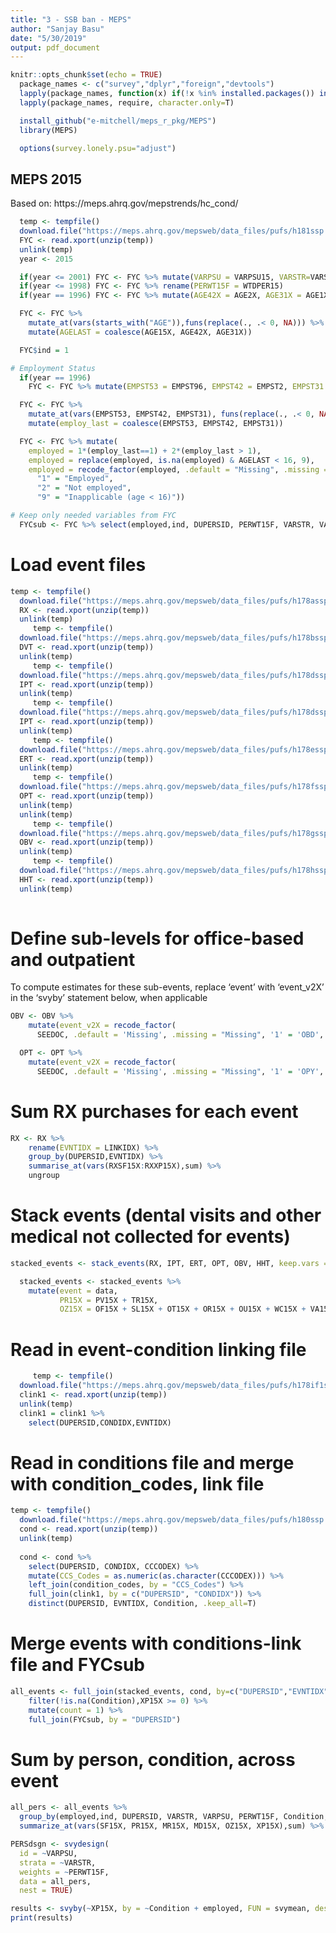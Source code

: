 ```yaml
---
title: "3 - SSB ban - MEPS"
author: "Sanjay Basu"
date: "5/30/2019"
output: pdf_document
---
```


```r
knitr::opts_chunk$set(echo = TRUE)
  package_names <- c("survey","dplyr","foreign","devtools")
  lapply(package_names, function(x) if(!x %in% installed.packages()) install.packages(x, repos='http://cran.us.r-project.org'))
  lapply(package_names, require, character.only=T)

  install_github("e-mitchell/meps_r_pkg/MEPS")
  library(MEPS)

  options(survey.lonely.psu="adjust")
```

## MEPS 2015
Based on: https://meps.ahrq.gov/mepstrends/hc_cond/

```r
  temp <- tempfile()
  download.file("https://meps.ahrq.gov/mepsweb/data_files/pufs/h181ssp.zip",temp)
  FYC <- read.xport(unzip(temp))
  unlink(temp)
  year <- 2015

  if(year <= 2001) FYC <- FYC %>% mutate(VARPSU = VARPSU15, VARSTR=VARSTR15)
  if(year <= 1998) FYC <- FYC %>% rename(PERWT15F = WTDPER15)
  if(year == 1996) FYC <- FYC %>% mutate(AGE42X = AGE2X, AGE31X = AGE1X)

  FYC <- FYC %>%
    mutate_at(vars(starts_with("AGE")),funs(replace(., .< 0, NA))) %>%
    mutate(AGELAST = coalesce(AGE15X, AGE42X, AGE31X))

  FYC$ind = 1  

# Employment Status
  if(year == 1996)
    FYC <- FYC %>% mutate(EMPST53 = EMPST96, EMPST42 = EMPST2, EMPST31 = EMPST1)

  FYC <- FYC %>%
    mutate_at(vars(EMPST53, EMPST42, EMPST31), funs(replace(., .< 0, NA))) %>%
    mutate(employ_last = coalesce(EMPST53, EMPST42, EMPST31))

  FYC <- FYC %>% mutate(
    employed = 1*(employ_last==1) + 2*(employ_last > 1),
    employed = replace(employed, is.na(employed) & AGELAST < 16, 9),
    employed = recode_factor(employed, .default = "Missing", .missing = "Missing", 
      "1" = "Employed",
      "2" = "Not employed",
      "9" = "Inapplicable (age < 16)"))

# Keep only needed variables from FYC
  FYCsub <- FYC %>% select(employed,ind, DUPERSID, PERWT15F, VARSTR, VARPSU)
```

# Load event files

```r
temp <- tempfile()
  download.file("https://meps.ahrq.gov/mepsweb/data_files/pufs/h178assp.zip",temp)
  RX <- read.xport(unzip(temp))
  unlink(temp)
     temp <- tempfile()
  download.file("https://meps.ahrq.gov/mepsweb/data_files/pufs/h178bssp.zip",temp)
  DVT <- read.xport(unzip(temp))
  unlink(temp)
     temp <- tempfile()
  download.file("https://meps.ahrq.gov/mepsweb/data_files/pufs/h178dssp.zip",temp)
  IPT <- read.xport(unzip(temp))
  unlink(temp)
     temp <- tempfile()
  download.file("https://meps.ahrq.gov/mepsweb/data_files/pufs/h178dssp.zip",temp)
  IPT <- read.xport(unzip(temp))
  unlink(temp)  
     temp <- tempfile()
  download.file("https://meps.ahrq.gov/mepsweb/data_files/pufs/h178essp.zip",temp)
  ERT <- read.xport(unzip(temp))
  unlink(temp)  
     temp <- tempfile()
  download.file("https://meps.ahrq.gov/mepsweb/data_files/pufs/h178fssp.zip",temp)
  OPT <- read.xport(unzip(temp))
  unlink(temp)    
  unlink(temp)  
     temp <- tempfile()
  download.file("https://meps.ahrq.gov/mepsweb/data_files/pufs/h178gssp.zip",temp)
  OBV <- read.xport(unzip(temp))
  unlink(temp)    
     temp <- tempfile()
  download.file("https://meps.ahrq.gov/mepsweb/data_files/pufs/h178hssp.zip",temp)
  HHT <- read.xport(unzip(temp))
  unlink(temp)    
  

```

# Define sub-levels for office-based and outpatient
To compute estimates for these sub-events, replace 'event' with 'event_v2X'
in the 'svyby' statement below, when applicable

```r
OBV <- OBV %>%
    mutate(event_v2X = recode_factor(
      SEEDOC, .default = 'Missing', .missing = "Missing", '1' = 'OBD', '2' = 'OBO'))

  OPT <- OPT %>%
    mutate(event_v2X = recode_factor(
      SEEDOC, .default = 'Missing', .missing = "Missing", '1' = 'OPY', '2' = 'OPZ'))
```

# Sum RX purchases for each event

```r
RX <- RX %>%
    rename(EVNTIDX = LINKIDX) %>%
    group_by(DUPERSID,EVNTIDX) %>%
    summarise_at(vars(RXSF15X:RXXP15X),sum) %>%
    ungroup
```

# Stack events (dental visits and other medical not collected for events)

```r
stacked_events <- stack_events(RX, IPT, ERT, OPT, OBV, HHT, keep.vars = c('SEEDOC','event_v2X'))

  stacked_events <- stacked_events %>%
    mutate(event = data,
           PR15X = PV15X + TR15X,
           OZ15X = OF15X + SL15X + OT15X + OR15X + OU15X + WC15X + VA15X)
```

# Read in event-condition linking file

```r
     temp <- tempfile()
  download.file("https://meps.ahrq.gov/mepsweb/data_files/pufs/h178if1ssp.zip",temp)
  clink1 <- read.xport(unzip(temp))
  unlink(temp)  
  clink1 = clink1 %>%
    select(DUPERSID,CONDIDX,EVNTIDX)
```

# Read in conditions file and merge with condition_codes, link file

```r
temp <- tempfile()
  download.file("https://meps.ahrq.gov/mepsweb/data_files/pufs/h180ssp.zip",temp)
  cond <- read.xport(unzip(temp))
  unlink(temp)      
  
  cond <- cond %>%
    select(DUPERSID, CONDIDX, CCCODEX) %>%
    mutate(CCS_Codes = as.numeric(as.character(CCCODEX))) %>%
    left_join(condition_codes, by = "CCS_Codes") %>%
    full_join(clink1, by = c("DUPERSID", "CONDIDX")) %>%
    distinct(DUPERSID, EVNTIDX, Condition, .keep_all=T)
```

# Merge events with conditions-link file and FYCsub

```r
all_events <- full_join(stacked_events, cond, by=c("DUPERSID","EVNTIDX")) %>%
    filter(!is.na(Condition),XP15X >= 0) %>%
    mutate(count = 1) %>%
    full_join(FYCsub, by = "DUPERSID")
```

# Sum by person, condition, across event

```r
all_pers <- all_events %>%
  group_by(employed,ind, DUPERSID, VARSTR, VARPSU, PERWT15F, Condition, count) %>%
  summarize_at(vars(SF15X, PR15X, MR15X, MD15X, OZ15X, XP15X),sum) %>% ungroup

PERSdsgn <- svydesign(
  id = ~VARPSU,
  strata = ~VARSTR,
  weights = ~PERWT15F,
  data = all_pers,
  nest = TRUE)

results <- svyby(~XP15X, by = ~Condition + employed, FUN = svymean, design = PERSdsgn)
print(results)
```

